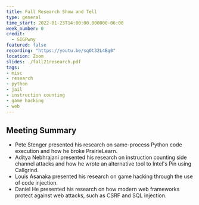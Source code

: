 ```yaml
---
title: Fall Research Show and Tell
type: general
time_start: 2022-01-23T14:00:00.000000-06:00
week_number: 0
credit:
  - SIGPwny
featured: false
recording: "https://youtu.be/sqOt32L4Bg0"
location: Zoom
slides: ./fall21research.pdf
tags:
- misc
- research
- python
- jail
- instruction counting
- game hacking
- web
---
```

## Meeting Summary
- Pete Stenger presented his research on same-process Python code execution and how he broke PrairieLearn.
- Aditya Nebhrajani presented his research on instruction counting side channel attacks and how he wrote an alternative tool to Intel's Pin using Callgrind.
- Louis Asanaka presented his research on game hacking through the use of code injection.
- Daniel He presented his research on how modern web frameworks protect against web attacks, such as CSRF and SQL injection.